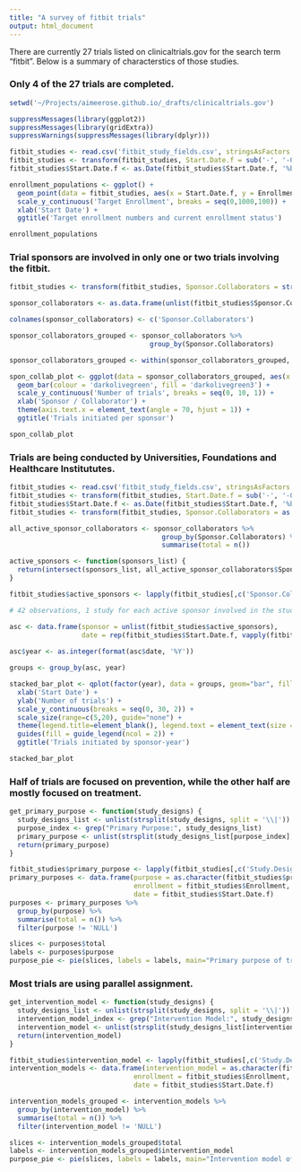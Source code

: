 ```yaml
---
title: "A survey of fitbit trials"
output: html_document
---
```


There are currently 27 trials listed on clinicaltrials.gov for the search term "fitbit". Below is a summary of characterstics of those studies.

### Only 4 of the 27 trials are completed.

```r
setwd('~/Projects/aimeerose.github.io/_drafts/clinicaltrials.gov')

suppressMessages(library(ggplot2))
suppressMessages(library(gridExtra))
suppressWarnings(suppressMessages(library(dplyr)))

fitbit_studies <- read.csv('fitbit_study_fields.csv', stringsAsFactors = FALSE)
fitbit_studies <- transform(fitbit_studies, Start.Date.f = sub('-', '-01-', Start.Date))
fitbit_studies$Start.Date.f <- as.Date(fitbit_studies$Start.Date.f, '%b-%d-%y')

enrollment_populations <- ggplot() +
  geom_point(data = fitbit_studies, aes(x = Start.Date.f, y = Enrollment, color = Recruitment)) +
  scale_y_continuous('Target Enrollment', breaks = seq(0,1000,100)) +
  xlab('Start Date') +
  ggtitle('Target enrollment numbers and current enrollment status')

enrollment_populations
```

### Trial sponsors are involved in only one or two trials involving the fitbit.

```r
fitbit_studies <- transform(fitbit_studies, Sponsor.Collaborators = strsplit(Sponsor.Collaborators, split = '\\|'))

sponsor_collaborators <- as.data.frame(unlist(fitbit_studies$Sponsor.Collaborators), names = 'Sponsor.Collaborator')

colnames(sponsor_collaborators) <- c('Sponsor.Collaborators')

sponsor_collaborators_grouped <- sponsor_collaborators %>%
                                   group_by(Sponsor.Collaborators)

sponsor_collaborators_grouped <- within(sponsor_collaborators_grouped, Sponsor.Collaborators <- factor(Sponsor.Collaborators, levels=names(sort(table(Sponsor.Collaborators), ascending=TRUE))))

spon_collab_plot <- ggplot(data = sponsor_collaborators_grouped, aes(x = Sponsor.Collaborators)) +
  geom_bar(colour = 'darkolivegreen', fill = 'darkolivegreen3') +
  scale_y_continuous('Number of trials', breaks = seq(0, 10, 1)) +
  xlab('Sponsor / Collaborator') + 
  theme(axis.text.x = element_text(angle = 70, hjust = 1)) +
  ggtitle('Trials initiated per sponsor')

spon_collab_plot
```

### Trials are being conducted by Universities, Foundations and Healthcare Institututes.

```r
fitbit_studies <- read.csv('fitbit_study_fields.csv', stringsAsFactors = FALSE)
fitbit_studies <- transform(fitbit_studies, Start.Date.f = sub('-', '-01-', Start.Date))
fitbit_studies$Start.Date.f <- as.Date(fitbit_studies$Start.Date.f, '%b-%d-%y')
fitbit_studies <- transform(fitbit_studies, Sponsor.Collaborators = as.list(strsplit(Sponsor.Collaborators, split = '\\|')))

all_active_sponsor_collaborators <- sponsor_collaborators %>%
                                      group_by(Sponsor.Collaborators) %>%
                                      summarise(total = n())

active_sponsors <- function(sponsors_list) {
  return(intersect(sponsors_list, all_active_sponsor_collaborators$Sponsor.Collaborators))
}

fitbit_studies$active_sponsors <- lapply(fitbit_studies[,c('Sponsor.Collaborators')], active_sponsors)

# 42 observations, 1 study for each active sponsor involved in the study

asc <- data.frame(sponsor = unlist(fitbit_studies$active_sponsors), 
                  date = rep(fitbit_studies$Start.Date.f, vapply(fitbit_studies$active_sponsors, length, 1L)))
                  
asc$year <- as.integer(format(asc$date, '%Y'))

groups <- group_by(asc, year)

stacked_bar_plot <- qplot(factor(year), data = groups, geom="bar", fill=factor(sponsor)) +
  xlab('Start Date') +
  ylab('Number of trials') +
  scale_y_continuous(breaks = seq(0, 30, 2)) +
  scale_size(range=c(5,20), guide="none") +
  theme(legend.title=element_blank(), legend.text = element_text(size = 8), legend.key.size = unit(4, 'mm')) +
  guides(fill = guide_legend(ncol = 2)) +
  ggtitle('Trials initiated by sponsor-year')

stacked_bar_plot
```

### Half of trials are focused on prevention, while the other half are mostly focused on treatment.

```r
get_primary_purpose <- function(study_designs) {
  study_designs_list <- unlist(strsplit(study_designs, split = '\\|'))
  purpose_index <- grep("Primary Purpose:", study_designs_list)
  primary_purpose <- unlist(strsplit(study_designs_list[purpose_index], split = ': '))[2]
  return(primary_purpose)
}

fitbit_studies$primary_purpose <- lapply(fitbit_studies[,c('Study.Designs')], get_primary_purpose)
primary_purposes <- data.frame(purpose = as.character(fitbit_studies$primary_purpose),
                               enrollment = fitbit_studies$Enrollment,
                               date = fitbit_studies$Start.Date.f)
purposes <- primary_purposes %>%
  group_by(purpose) %>%
  summarise(total = n()) %>%
  filter(purpose != 'NULL')

slices <- purposes$total
labels <- purposes$purpose
purpose_pie <- pie(slices, labels = labels, main="Primary purpose of trial")
```

### Most trials are using parallel assignment.

```r
get_intervention_model <- function(study_designs) {
  study_designs_list <- unlist(strsplit(study_designs, split = '\\|'))
  intervention_model_index <- grep("Intervention Model:", study_designs_list)
  intervention_model <- unlist(strsplit(study_designs_list[intervention_model_index], split = ': '))[2]
  return(intervention_model)
}

fitbit_studies$intervention_model <- lapply(fitbit_studies[,c('Study.Designs')], get_intervention_model)
intervention_models <- data.frame(intervention_model = as.character(fitbit_studies$intervention_model),
                               enrollment = fitbit_studies$Enrollment,
                               date = fitbit_studies$Start.Date.f)

intervention_models_grouped <- intervention_models %>%
  group_by(intervention_model) %>%
  summarise(total = n()) %>%
  filter(intervention_model != 'NULL')

slices <- intervention_models_grouped$total
labels <- intervention_models_grouped$intervention_model
purpose_pie <- pie(slices, labels = labels, main="Intervention model of trial")
```


